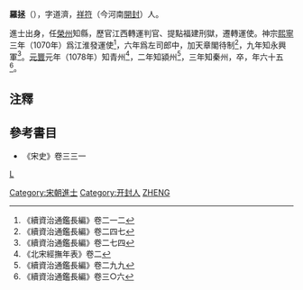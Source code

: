 '''羅拯'''（{{bd|1016年||1080年||Luo羅}}），字道濟，[[祥符县|祥符]]（今河南[[開封|開封]]）人。

進士出身，任[[榮州|榮州]]知縣，歷官江西轉運判官、提點福建刑獄，遷轉運使。神宗[[熙寧|熙寧]]三年（1070年）爲江淮發運使<ref>《續資治通鑑長編》卷二一二</ref>，六年爲左司郎中，加天章閣待制<ref>《續資治通鑑長編》卷二四七</ref>，九年知永興軍<ref>《續資治通鑑長編》卷二七四</ref>。[[元丰_(北宋)|元豐]]元年（1078年）知青州<ref>《北宋經撫年表》卷二</ref>，二年知潁州<ref>《續資治通鑑長編》卷二九九</ref>，三年知秦州，卒，年六十五<ref>《續資治通鑑長編》卷三○六</ref>。

==注釋==
{{reflist}}
==參考書目==
*《宋史》卷三三一

{{宋朝人物小作品}}

[[category:宋朝政治人物|L]]
[[Category:宋朝進士|Category:宋朝進士]]
[[Category:开封人|Category:开封人]]
[[Category:罗姓|ZHENG]]